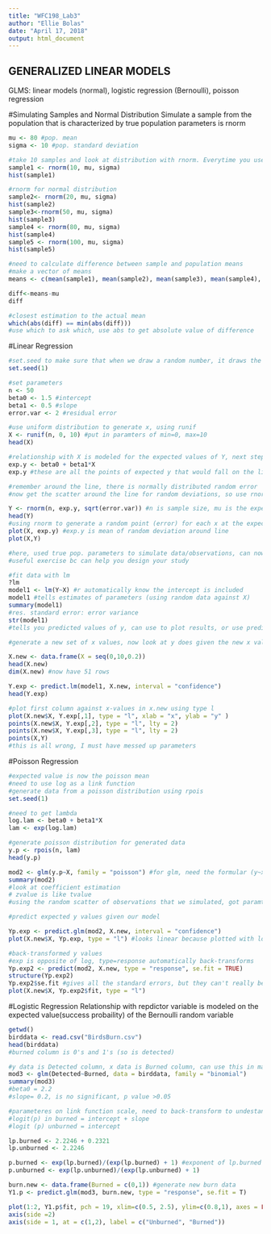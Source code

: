 ```yaml
---
title: "WFC198_Lab3"
author: "Ellie Bolas"
date: "April 17, 2018"
output: html_document
---
```

## GENERALIZED LINEAR MODELS
GLMS: linear models (normal), logistic regression (Bernoulli), poisson regression 

#Simulating Samples and Normal Distribution
Simulate a sample from the population that is characterized by true population parameters is rnorm
```r
mu <- 80 #pop. mean
sigma <- 10 #pop. standard deviation

#take 10 samples and look at distribution with rnorm. Everytime you use rnorm, it will draw 10 different samples
sample1 <- rnorm(10, mu, sigma) 
hist(sample1)

#rnorm for normal distribution
sample2<- rnorm(20, mu, sigma)
hist(sample2)
sample3<-rnorm(50, mu, sigma)
hist(sample3)
sample4 <- rnorm(80, mu, sigma)
hist(sample4)
sample5 <- rnorm(100, mu, sigma)
hist(sample5)

#need to calculate difference between sample and population means
#make a vector of means
means <- c(mean(sample1), mean(sample2), mean(sample3), mean(sample4), mean(sample5))

diff<-means-mu
diff

#closest estimation to the actual mean
which(abs(diff) == min(abs(diff)))
#use which to ask which, use abs to get absolute value of difference

```

#Linear Regression
```r
#set.seed to make sure that when we draw a random number, it draws the same random numbers for everyone each time
set.seed(1)

#set parameters
n <- 50
beta0 <- 1.5 #intercept
beta1 <- 0.5 #slope
error.var <- 2 #residual error

#use uniform distribution to generate x, using runif
X <- runif(n, 0, 10) #put in paramters of min=0, max=10
head(X)

#relationship with X is modeled for the expected values of Y, next step is to generate expected values for Y based on a linear relationship with x
exp.y <- beta0 + beta1*X
exp.y #these are all the points of expected y that would fall on the line

#remember around the line, there is normally distributed random error
#now get the scatter around the line for random deviations, so use rnorm

Y <- rnorm(n, exp.y, sqrt(error.var)) #n is sample size, mu is the expected, sigma is the standard deviation, variance is sigma squared, we had variance, so we needed sqrt
head(Y)
#using rnorm to generate a random point (error) for each x at the expected y
plot(X, exp.y) #exp.y is mean of random deviation around line
plot(X,Y)

#here, used true pop. parameters to simulate data/observations, can now proceed as though you don't know the true paramters
#useful exercise bc can help you design your study

#fit data with lm
?lm
model1 <- lm(Y~X) #r automatically know the intercept is included
model1 #tells estimates of parameters (using random data against X)
summary(model1)
#res. standard error: error variance
str(model1)
#tells you predicted values of y, can use to plot results, or use predict.lm

#generate a new set of x values, now look at y does given the new x values

X.new <- data.frame(X = seq(0,10,0.2))
head(X.new)
dim(X.new) #now have 51 rows

Y.exp <- predict.lm(model1, X.new, interval = "confidence") 
head(Y.exp)

#plot first column against x-values in x.new using type l
plot(X.new$X, Y.exp[,1], type = "l", xlab = "x", ylab = "y" )
points(X.new$X, Y.exp[,2], type = "l", lty = 2)
points(X.new$X, Y.exp[,3], type = "l", lty = 2)
points(X,Y)
#this is all wrong, I must have messed up parameters

```


#Poisson Regression
```r
#expected value is now the poisson mean
#need to use log as a link function
#generate data from a poisson distribution using rpois
set.seed(1)

#need to get lambda
log.lam <- beta0 + beta1*X
lam <- exp(log.lam)

#generate poisson distribution for generated data
y.p <- rpois(n, lam)
head(y.p)

mod2 <- glm(y.p~X, family = "poisson") #for glm, need the formular (y~x), and also need to say the family of models you want to us
summary(mod2)
#look at coefficient estimation
# zvalue is like tvalue
#using the random scatter of observations that we simulated, got paramters very similar to the true

#predict expected y values given our model

Yp.exp <- predict.glm(mod2, X.new, interval = "confidence")
plot(X.new$X, Yp.exp, type = "l") #looks linear because plotted with log

#back-transformed y values
#exp is opposite of log, type=response automatically back-transforms
Yp.exp2 <- predict(mod2, X.new, type = "response", se.fit = TRUE)
structure(Yp.exp2)
Yp.exp2$se.fit #gives all the standard errors, but they can't really be back-transformed
plot(X.new$X, Yp.exp2$fit, type = "l")

```

#Logistic Regression
Relationship with repdictor variable is modeled on the expected value(success probaility) of the Bernoulli random variable

```r
getwd()
birddata <- read.csv("BirdsBurn.csv")
head(birddata)
#burned column is 0's and 1's (so is detected)

#y data is Detected column, x data is Burned column, can use this in making glm
mod3 <- glm(Detected~Burned, data = birddata, family = "binomial")
summary(mod3)
#beta0 = 2.2
#slope= 0.2, is no significant, p value >0.05

#parameteres on link function scale, need to back-transform to undestand things on probabiliy scale
#logit(p) in burned = intercept + slope
#logit (p) unburned = intercept

lp.burned <- 2.2246 + 0.2321
lp.unburned <- 2.2246

p.burned <- exp(lp.burned)/(exp(lp.burned) + 1) #exponent of lp.burned bc that's oppositive of link
p.unburned <- exp(lp.unburned)/(exp(lp.unburned) + 1)

burn.new <- data.frame(Burned = c(0,1)) #generate new burn data
Y1.p <- predict.glm(mod3, burn.new, type = "response", se.fit = T)

plot(1:2, Y1.p$fit, pch = 19, xlim=c(0.5, 2.5), ylim=c(0.8,1), axes = FALSE) #x is just values rom 1-2, y values are the predicted
axis(side =2)
axis(side = 1, at = c(1,2), label = c("Unburned", "Burned"))


```


